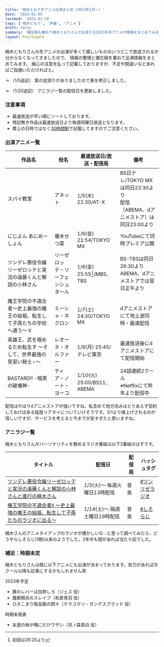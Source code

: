 ```yaml
---
title: '楠木ともり冬アニメ出演まとめ（2023年1月～）'
date: '2023-01-05'
lastmod: '2023-01-20'
tags: ['楠木ともり', '声優', 'アニメ']
draft: false
summary: '備忘録も兼ねて楠木ともりさんが出演する2023年冬アニメの情報をまとめてみます。'
layout: PostSimple
---
```


楠木ともりさんの冬アニメの出演が多くて嬉しいもののいつどこで放送されるか分からなくなってきましたので、
情報の整理と備忘録を兼ねて出演情報をまとめてみます。
細心の注意を払って記載しておりますが、不足や間違いなどあればご指摘いただければと。

→ （1/5追記） 案の定誤りがありましたので表を修正しました。

→ （1/20追記） アニラジ一覧の配信日を更新しました。

### 注意事項
* 最速放送が早い順にソートしております。
* 特記無き作品は最速放送日より毎週同曜日放送となります。
* 暦上の日時ではなく[30時間制](https://ja.wikipedia.org/wiki/30%E6%99%82%E9%96%93%E5%88%B6)で記載してますのでご注意ください。

### 出演アニメ一覧

| 作品名 | 役名 | 最速放送日/放送・配信局 | 備考 |
| ---- | ---- | ---- | ---- |
| スパイ教室 | アネット | 1/5(木) 22:30/AT-X | BS日テレ/TOKYO MXは同日23:30より<br/>配信（ABEMA、dアニメストア）は同日23:00より
| にじよん あにめーしょん | 優木せつ菜 | 1/6(金) 21:54/TOKYO MX | YouTubeにて同時プレミア公開
| ツンデレ悪役令嬢リーゼロッテと実況の遠藤くんと解説の小林さん  | リーゼロッテ・リーフェンシュタール | 1/6(金) 25:55[^1]/MBS、TBS | BS-TBSは同日26:30より<br/>ABEMA、dアニメストアでは翌日正午より |
| 魔王学院の不適合者〜史上最強の魔王の始祖、転生して子孫たちの学校へ通う〜 II | ミーシャ・ネクロン | 1/7(土) 24:30/TOKYO MX | dアニメストアにて地上波同時・最速配信 |
| 英雄王、武を極めるため転生す 〜そして、世界最強の見習い騎士♀〜  | レオーネ・オルファー | 1/9(月) 25:45/テレビ東京 | 最速放送後にdアニメストアにて配信開始 |
| BASTARD!! -暗黒の破壊神- | ティア・ノート・ヨーコ | 1/10(火) 25:00/BS11、ABEMA | 24話連続2クール<br/>※Netflixにて昨年より配信中 |

[^1]: 初回は26:25より

配信はやはりdアニメストアが強いですね。私含めて地方住みはとりあえず契約しておけばある程度リアタイについていけそうです。3/1より値上げされるのが惜しいですが、サービスを考えると今までが安すぎたと思いますね。

### アニラジ一覧
楠木ともりさんがパーソナリティを務めるラジオ番組は以下2番組のはずです。

| タイトル | 配信日 | 配信局 | ハッシュタグ |
| ---- | ---- | ---- | ---- |
| [ツンデレ悪役令嬢リーゼロッテと実況の遠藤くんと解説の小林さんと進行の楠木さん](https://www.onsen.ag/program/tsunlise)  | 1/3(火)～ 毎週火曜日13時配信 | 音泉 | [#ツンリゼラジオ](https://twitter.com/hashtag/%E3%83%84%E3%83%B3%E3%83%AA%E3%82%BC%E3%83%A9%E3%82%B8%E3%82%AA) |
| [魔王学院の不適合者Ⅱ ～史上最強の魔王の始祖、転生して子孫たちのラジオに出る～](https://www.onsen.ag/program/maoh) | 1/14(土)～ 隔週土曜日19時配信 | 音泉 | [#しそらじ](https://twitter.com/hashtag/%E3%81%97%E3%81%9D%E3%82%89%E3%81%98) |

楠木さんのアニメタイアップのラジオが懐かしいな…と思って調べてみたら、どうやらしそらじ(1期)以来のようでした。2年半も間があれば当たり前でした。

### 補足：時期未定
楠木ともりさんは既に以下アニメにも出演が決まっております。気力があれば次クール以降も記事にするかもしれません笑

2023年予定
* 豚のレバーは加熱しろ（ジェス 役）
* 魔都精兵のスレイブ（和倉青羽 役）
* ひきこまり吸血姫の悶々（テラコマリ・ガンデスブラッド 役）

時期未発表
* 友達の妹が俺にだけウザい（月ノ森真白 役）